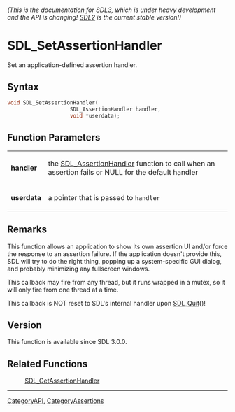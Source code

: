====== (This is the documentation for SDL3, which is under heavy development and the API is changing! [https://wiki.libsdl.org/SDL2/ SDL2] is the current stable version!) ======
= SDL_SetAssertionHandler =

Set an application-defined assertion handler.

== Syntax ==

<syntaxhighlight lang='c'>
void SDL_SetAssertionHandler(
                    SDL_AssertionHandler handler,
                    void *userdata);
</syntaxhighlight>

== Function Parameters ==

{|
|'''handler'''
|the [[SDL_AssertionHandler]] function to call when an assertion fails or NULL for the default handler
|-
|'''userdata'''
|a pointer that is passed to <code>handler</code>
|}

== Remarks ==

This function allows an application to show its own assertion UI and/or
force the response to an assertion failure. If the application doesn't
provide this, SDL will try to do the right thing, popping up a
system-specific GUI dialog, and probably minimizing any fullscreen windows.

This callback may fire from any thread, but it runs wrapped in a mutex, so
it will only fire from one thread at a time.

This callback is NOT reset to SDL's internal handler upon [[SDL_Quit]]()!

== Version ==

This function is available since SDL 3.0.0.

== Related Functions ==

:[[SDL_GetAssertionHandler]]

----
[[CategoryAPI]], [[CategoryAssertions]]


